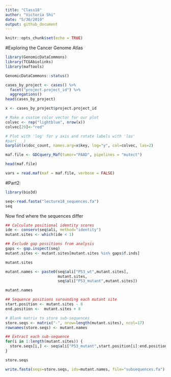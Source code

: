 ```yaml
---
title: "Class18"
author: "Victoria Shi"
date: "5/30/2019"
output: github_document
---
```


```r
knitr::opts_chunk$set(echo = TRUE)
```

#Exploring the Cancer Genome Atlas
```r
library(GenomicDataCommons)
library(TCGAbiolinks)
library(maftools)
```

```r
GenomicDataCommons::status()
```

```r
cases_by_project <- cases() %>%
  facet("project.project_id") %>%
  aggregations()
head(cases_by_project)
```

```r
x <- cases_by_project$project.project_id

# Make a custom color vector for our plot
colvec <- rep("lightblue", nrow(x))
colvec[29]<-"red"

# Plot with 'log' for y axis and rotate labels with 'las'
#par(___)  
barplot(x$doc_count, names.arg=x$key, log="y", col=colvec, las=2)
```


```r
maf.file <- GDCquery_Maf(tumor="PAAD", pipelines = "mutect")
```

```r
head(maf.file)
```

```r
vars = read.maf(maf = maf.file, verbose = FALSE)
```



#Part2:

```r
library(bio3d)
```

```r
seq<-read.fasta("lecture18_sequences.fa")
seq
```

Now find where the sequences differ 

```r
## Calculate positional identity scores
ide <- conserv(seq$ali, method="identity")
mutant.sites <- which(ide < 1) 

## Exclude gap possitions from analysis
gaps <- gap.inspect(seq)
mutant.sites <- mutant.sites[mutant.sites %in% gaps$f.inds]

mutant.sites
```

```r
mutant.names <- paste0(seq$ali["P53_wt",mutant.sites],
                       mutant.sites,
                       seq$ali["P53_mutant",mutant.sites])

mutant.names
```

```r
## Sequence positions surounding each mutant site
start.position <- mutant.sites - 8
end.position <-  mutant.sites + 8

# Blank matrix to store sub-sequences
store.seqs <- matrix("-", nrow=length(mutant.sites), ncol=17)
rownames(store.seqs) <- mutant.names

## Extract each sub-sequence
for(i in 1:length(mutant.sites)) {
  store.seqs[i,] <- seq$ali["P53_mutant",start.position[i]:end.position[i]]
}

store.seqs
```

```r
write.fasta(seqs=store.seqs, ids=mutant.names, file="subsequences.fa")
```


